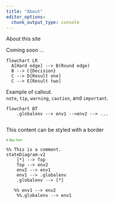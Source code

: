 ```yaml
---
title: "About"
editor_options: 
  chunk_output_type: console
---
```


About this site


Coming soon ...
```mermaid
flowchart LR
  A[Hard edge] --> B(Round edge)
  B --> C{Decision}
  C --> D[Result one]
  C --> E[Result two]
```

:::{.callout-note}
Example of callout.   
`note`, `tip`, `warning`, `caution`, and `important`.
:::


```mermaid
flowchart BT 
    .globalenv --> env1 -->env2 --> ... 
    
```
::: {.border}
This content can be styled with a border
:::

::: {.foo style="color:forestgreen; font-size: 9px"}
<!-- `:::` begins a Div -->
A 9px font.
:::


```mermaid
%% This is a comment.
stateDiagram-v2
    [*] --> Top
    Top --> env2
    env2 --> env1
    env1 --> .globalenv
    .globalenv --> [*]
    
   %% env1 --> env2
    %%.globalenv --> env1
```